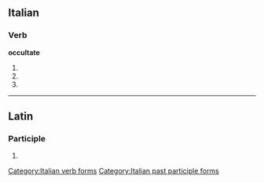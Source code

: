 ==Italian==

===Verb===
'''occultate'''

# {{form of|[[second-person|Second-person]] [[plural]] [[present tense]]|[[occultare#Italian|occultare]]|lang=Italian}}
# {{form of|Second-person plural [[imperative]]|occultare#Italian|occultare|lang=Italian}}
# {{form of|[[feminine|Feminine]] plural|[[occultato]]}}

[[Category:Italian verb forms]]
[[Category:Italian past participle forms]]

----
==Latin==
===Participle===
{{la-part-form|occultāte}}

# {{inflection of|[[occultatus#Latin|occultātus]]||voc|m|s|lang=la}}

{{rfc-auto}}